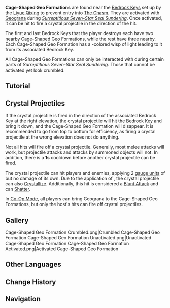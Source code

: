 {{Terminology Infobox
|image  = Cage-Shaped Geo Formation.png
|type   = Exploration
|region = Liyue
|area   = The Chasm
}}
'''Cage-Shaped Geo Formations''' are found near the [[Bedrock Key]]s set up by the [[Liyue Qixing]] to prevent entry into [[The Chasm]]. They are activated with [[Geograna]] during ''[[Surreptitious Seven-Star Seal Sundering]]''. Once activated, it can be hit to fire a crystal projectile in the direction of the hit.

The first and last Bedrock Keys that the player destroys each have two nearby Cage-Shaped Geo Formations, while the rest have three nearby. Each Cage-Shaped Geo Formation has a {{Geo}}-colored wisp of light leading to it from its associated Bedrock Key.

All Cage-Shaped Geo Formations can only be interacted with during certain parts of ''Surreptitious Seven-Star Seal Sundering''. Those that cannot be activated yet look crumbled.

==Tutorial==
{{Transclude|Tutorial/Cage-Shaped Geo Formations?}}

==Crystal Projectiles==
If the crystal projectile is fired in the direction of the associated Bedrock Key at the right elevation, the crystal projectile will hit the Bedrock Key and bring it down, and the Cage-Shaped Geo Formation will disappear. It is recommended to go from top to bottom for efficiency, as firing a crystal projectile at the wrong elevation does not do anything.

Not all hits will fire off a crystal projectile. Generally, most melee attacks will work, but projectile attacks and attacks by summoned objects will not.<!-- exact condition: "local" ability, which is explicitly defined for those kinds of attacks and only broadly follows some kind of pattern --> In addition, there is a '''1s''' cooldown before another crystal projectile can be fired.

The crystal projectile can hit players and enemies, applying 2 [[Elemental Gauge Theory|gauge units]] of {{Geo}} but no damage of its own. Due to the application of {{Geo}}, the crystal projectile can also [[Crystallize]]. Additionally, this hit is considered a [[Blunt Attack]] and can [[Shatter]].

In [[Co-Op Mode]], all players can bring Geograna to the Cage-Shaped Geo Formations, but only the host's hits can fire off crystal projectiles.

==Gallery==
<gallery>
Cage-Shaped Geo Formation Crumbled.png|Crumbled Cage-Shaped Geo Formation
Cage-Shaped Geo Formation Unactivated.png|Unactivated Cage-Shaped Geo Formation
Cage-Shaped Geo Formation Activated.png|Activated Cage-Shaped Geo Formation
</gallery>

==Other Languages==
{{Other Languages
|en      = Cage-Shaped Geo Formation
|zhs     = 笼状「岩元素」聚合物
|zhs_rm  = Lóngzhuàng "Yán Yuánsù" Jùhéwù
|zht     = 籠狀「岩元素」聚合物
|zht_rm  = Lóngzhuàng "Yán Yuánsù" Jùhéwù
|zh_tl   = Cage-Shaped "Geo Element" Aggregation
|zh_note = {{zh|聚合物|rm=Jùhéwù}} is the word for {{w|polymer}}, but in this context, it should be interpreted literally as "something that is aggregated."
|ja      = かご状の「岩元素」重合体
|ja_rm   = Kago-jou no "Iwa Genso" Juugoutai
|ja_tl   = Cage-Shaped "Geo Element" Polymer
|ko      = 새장 모양의 「바위 원소」폴리머
|ko_rm   = Saejang Moyang-ui "Bawi Wonso" Polimeo
|ko_tl   = Cage-Shaped "Rock Element" Polymer
|es      = Jaula rocosa
|es_tl   = Rocky Cage
|fr      = Coalescence Géo en forme de cage
|fr_tl   = Cage-Shaped Geo Coalescence
|ru      = Гео скопление в форме клетки
|ru_tl   = Geo Cluster in the Shape of a Cage
|th      = ส่วนประกอบ "ธาตุหิน" รูปร่างเหมือนกรง
|th_rm   = 
|th_tl   = 
|vi      = Tạo Vật Nguyên Tố Nham Hình Chiếc Lồng
|vi_tl   = 
|de      = Käfigförmige Substanzen mit Geo-Kraft
|de_tl   = Cage-Shaped Substance with Geo Force
|id      = Formasi Elemen Geo Berbentuk Kurungan
|id_tl   = Cage-Shaped Geo Element Formation
|pt      = Formação Geo em Forma de Jaula
|pt_tl   = Geo Formation in the Shape of a Cage
|tr      = 
|tr_tl   = 
|it      = 
|it_tl   = 
}}

==Change History==
{{Change History|2.6}}

==Navigation==
{{Exploration Navbox|Liyue}}
